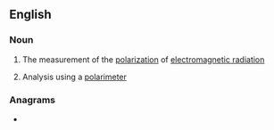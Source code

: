 ==English==

===Noun===
{{en-noun|-|polarimetries}}

# {{lb|en|physics}} The measurement of the [[polarization]] of [[electromagnetic radiation]]
# {{lb|en|chemistry}} Analysis using a [[polarimeter]]

===Anagrams===
* {{l|en|temporarily}}